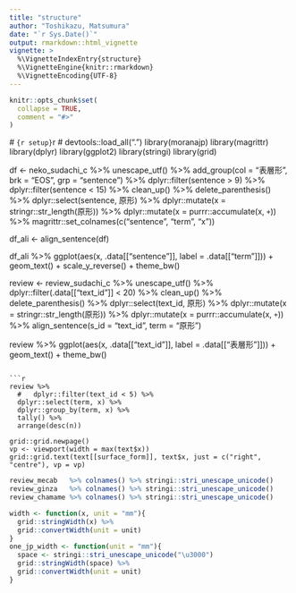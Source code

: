 ```yaml
---
title: "structure"
author: "Toshikazu, Matsumura"
date: "`r Sys.Date()`"
output: rmarkdown::html_vignette
vignette: >
  %\VignetteIndexEntry{structure}
  %\VignetteEngine{knitr::rmarkdown}
  %\VignetteEncoding{UTF-8}
---
```



```r
knitr::opts_chunk$set(
  collapse = TRUE,
  comment = "#>"
)
```

  # ```{r setup}
```r
  # devtools::load_all(".")
library(moranajp)
library(magrittr)
library(dplyr)
library(ggplot2)
library(stringi)
library(grid)

df <- 
  neko_sudachi_c %>%
  unescape_utf() %>%
  add_group(col = "表層形", brk = "EOS", grp = "sentence") %>%
  dplyr::filter(sentence > 9) %>%
  dplyr::filter(sentence < 15) %>%
  clean_up() %>%
  delete_parenthesis() %>%
  dplyr::select(sentence, 原形) %>%
  dplyr::mutate(x = stringr::str_length(原形)) %>%
  dplyr::mutate(x = purrr::accumulate(x, `+`)) %>%
  magrittr::set_colnames(c("sentence", "term", "x"))

df_ali <- 
  align_sentence(df)

df_ali %>%
  ggplot(aes(x, .data[["sentence"]], label = .data[["term"]])) +
  geom_text() +
  scale_y_reverse() +
  theme_bw()

review <- 
  review_sudachi_c %>%
  unescape_utf() %>%
  dplyr::filter(.data[["text_id"]] < 20) %>%
  clean_up() %>%
  delete_parenthesis() %>%
  dplyr::select(text_id, 原形) %>%
  dplyr::mutate(x = stringr::str_length(原形)) %>%
  dplyr::mutate(x = purrr::accumulate(x, `+`)) %>%
  align_sentence(s_id = "text_id", term = "原形")

review %>%
  ggplot(aes(x, .data[["text_id"]], label = .data[["表層形"]])) + 
  geom_text() + 
  theme_bw()
```

```r
review %>%
  #   dplyr::filter(text_id < 5) %>%
  dplyr::select(term, x) %>%
  dplyr::group_by(term, x) %>%
  tally() %>%
  arrange(desc(n))

grid::grid.newpage()
vp <- viewport(width = max(text$x))
grid::grid.text(text[[surface_form]], text$x, just = c("right", "centre"), vp = vp)

```

```r
review_mecab   %>% colnames() %>% stringi::stri_unescape_unicode()
review_ginza   %>% colnames() %>% stringi::stri_unescape_unicode()
review_chamame %>% colnames() %>% stringi::stri_unescape_unicode()
```

```r
width <- function(x, unit = "mm"){
  grid::stringWidth(x) %>%
  grid::convertWidth(unit = unit)
}
one_jp_width <- function(unit = "mm"){
  space <- stringi::stri_unescape_unicode("\u3000") 
  grid::stringWidth(space) %>%
  grid::convertWidth(unit = unit)
}
```
